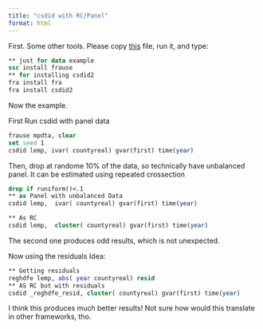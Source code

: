 ```yaml
---
title: "csdid with RC/Panel"
format: html
---
```


First. Some other tools. Please copy [this](https://friosavila.github.io/stpackages/fra/fra.ado) file, run it, and type:

```stata
** just for data example
ssc install frause
** for installing csdid2
fra install fra
fra install csdid2
```

Now the example. 

First Run csdid with panel data

```stata
frause mpdta, clear
set seed 1
csdid lemp, ivar( countyreal) gvar(first) time(year)
```

Then, drop at randome 10% of the data, so technically have unbalanced panel. It can be estimated using repeated crossection

```stata
drop if runiform()<.1
** as Panel with unbalanced Data
csdid lemp,  ivar( countyreal) gvar(first) time(year)
```


```stata
** As RC
csdid lemp,  cluster( countyreal) gvar(first) time(year)
```

The second one produces odd results, which is not unexpected. 

Now using the residuals Idea:

```stata
** Getting residuals
reghdfe lemp, abs( year countyreal) resid
** AS RC but with residuals
csdid _reghdfe_resid, cluster( countyreal) gvar(first) time(year)
```

I think this produces much better results!
Not sure how would this translate in other frameworks, tho.

